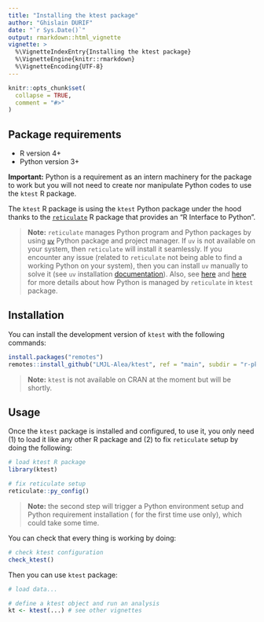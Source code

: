 ```yaml
---
title: "Installing the ktest package"
author: "Ghislain DURIF"
date: "`r Sys.Date()`"
output: rmarkdown::html_vignette
vignette: >
  %\VignetteIndexEntry{Installing the ktest package}
  %\VignetteEngine{knitr::rmarkdown}
  %\VignetteEncoding{UTF-8}
---
```


```r
knitr::opts_chunk$set(
  collapse = TRUE,
  comment = "#>"
)
```

## Package requirements

- R version 4+
- Python version 3+

**Important:** Python is a requirement as an intern machinery for the package to work but you will not need to create nor manipulate Python codes to use the `ktest` R package.

The `ktest` R package is using the `ktest` Python package under the hood thanks to the [`reticulate`](https://CRAN.R-project.org/package=reticulate) R package that provides an "R Interface to Python".

> **Note:** `reticulate` manages Python program and Python packages by using [`uv`](https://docs.astral.sh/uv/) Python package and project manager. If `uv` is not available on your system, then `reticulate` will install it seamlessly. If you encounter any issue (related to `reticulate` not being able to find a working Python on your system), then you can install `uv` manually to solve it (see `uv` installation [documentation](https://docs.astral.sh/uv/getting-started/installation/)). Also, see [here](https://rstudio.github.io/reticulate/articles/python_packages.html) and [here](https://rstudio.github.io/reticulate/reference/py_require.html) for more details about how Python is managed by `reticulate` in `ktest` package.

## Installation

You can install the development version of `ktest` with the following commands:

```r
install.packages("remotes")
remotes::install_github("LMJL-Alea/ktest", ref = "main", subdir = "r-pkg")
```

> **Note:** `ktest` is not available on CRAN at the moment but will be shortly.

## Usage

Once the `ktest` package is installed and configured, to use it, you only need (1) to load it like any other R package and (2) to fix `reticulate` setup by doing the following:
```r
# load ktest R package
library(ktest)

# fix reticulate setup
reticulate::py_config()
```

> **Note:** the second step will trigger a Python environment setup and Python requirement installation ( for the first time use only), which could take some time.

You can check that every thing is working by doing:
```r
# check ktest configuration
check_ktest()
```

Then you can use `ktest` package:
```r
# load data...

# define a ktest object and run an analysis
kt <- ktest(...) # see other vignettes
```
